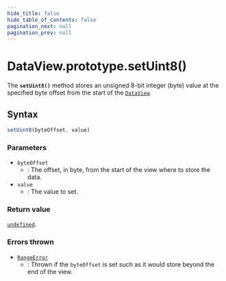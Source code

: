 ```yaml
---
hide_title: false
hide_table_of_contents: false
pagination_next: null
pagination_prev: null
---
```

# DataView.prototype.setUint8()

The **`setUint8()`** method stores an unsigned 8-bit integer
(byte) value at the specified byte offset from the start of the [`DataView`](../../../globals/DataView/DataView.md).

## Syntax

```js
setUint8(byteOffset, value)
```

### Parameters

- `byteOffset`
  - : The offset, in byte, from the start of the view where to store the data.
- `value`
  - : The value to set.

### Return value

[`undefined`](../../../globals/undefined.md).

### Errors thrown

- [`RangeError`](../../RangeError/RangeError.md)
  - : Thrown if the `byteOffset` is set such as it would store beyond the end
    of the view.
